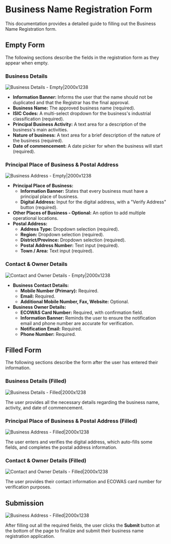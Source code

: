 # Business Name Registration Form

This documentation provides a detailed guide to filling out the Business Name Registration form.

## Empty Form

The following sections describe the fields in the registration form as they appear when empty.

### Business Details

![Business Details - Empty|2000x1238](/bus11.png)

- **Information Banner:** Informs the user that the name should not be duplicated and that the Registrar has the final approval.
- **Business Name:** The approved business name (required).
- **ISIC Codes:** A multi-select dropdown for the business's industrial classification (required).
- **Principal Business Activity:** A text area for a description of the business's main activities.
- **Nature of business:** A text area for a brief description of the nature of the business (required).
- **Date of commencement:** A date picker for when the business will start (required).

### Principal Place of Business & Postal Address

![Business Address - Empty|2000x1238](/bus12.png)

- **Principal Place of Business:**
  - **Information Banner:** States that every business must have a principal place of business.
  - **Digital Address:** Input for the digital address, with a "Verify Address" button (required).
- **Other Places of Business - Optional:** An option to add multiple operational locations.
- **Postal Address:**
  - **Address Type:** Dropdown selection (required).
  - **Region:** Dropdown selection (required).
  - **District/Province:** Dropdown selection (required).
  - **Postal Address Number:** Text input (required).
  - **Town / Area:** Text input (required).

### Contact & Owner Details

![Contact and Owner Details - Empty|2000x1238](/bus13.png)

- **Business Contact Details:**
  - **Mobile Number (Primary):** Required.
  - **Email:** Required.
  - **Additional Mobile Number, Fax, Website:** Optional.
- **Business Owner Details:**
  - **ECOWAS Card Number:** Required, with confirmation field.
  - **Information Banner:** Reminds the user to ensure the notification email and phone number are accurate for verification.
  - **Notification Email:** Required.
  - **Phone Number:** Required.

## Filled Form

The following sections describe the form after the user has entered their information.

### Business Details (Filled)

![Business Details - Filled|2000x1238](/bus14.png)

The user provides all the necessary details regarding the business name, activity, and date of commencement.

### Principal Place of Business & Postal Address (Filled)

![Business Address - Filled|2000x1238](/bus15.png)

The user enters and verifies the digital address, which auto-fills some fields, and completes the postal address information.

### Contact & Owner Details (Filled)

![Contact and Owner Details - Filled|2000x1238](/bus16.png)

The user provides their contact information and ECOWAS card number for verification purposes.

## Submission

![Business Address - Filled|2000x1238](/bus17.png)

After filling out all the required fields, the user clicks the **Submit** button at the bottom of the page to finalize and submit their business name registration application.
